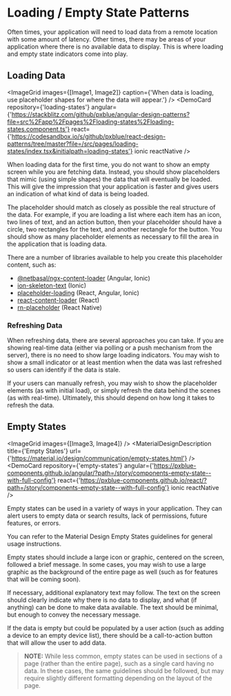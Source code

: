 
<!-- KEYWORDS: design pattern empty state loading placeholder -->

# Loading / Empty State Patterns

Often times, your application will need to load data from a remote location with some amount of latency. Other times, there may be areas of your application where there is no available data to display. This is where loading and empty state indicators come into play.

## Loading Data

<ImageGrid
    images={[Image1, Image2]}
    caption={'When data is loading, use placeholder shapes for where the data will appear.'}
/>
<DemoCard repository={'loading-states'} angular={'https://stackblitz.com/github/pxblue/angular-design-patterns?file=src%2Fapp%2Fpages%2Floading-states%2Floading-states.component.ts'} react={'https://codesandbox.io/s/github/pxblue/react-design-patterns/tree/master?file=/src/pages/loading-states/index.tsx&initialpath=loading-states'} ionic reactNative />

When loading data for the first time, you do not want to show an empty screen while you are fetching data. Instead, you should show placeholders that mimic (using simple shapes) the data that will eventually be loaded. This will give the impression that your application is faster and gives users an indication of what kind of data is being loaded.

The placeholder should match as closely as possible the real structure of the data. For example, if you are loading a list where each item has an icon, two lines of text, and an action button, then your placeholder should have a circle, two rectangles for the text, and another rectangle for the button. You should show as many placeholder elements as necessary to fill the area in the application that is loading data.

There are a number of libraries available to help you create this placeholder content, such as:

-   [@netbasal/ngx-content-loader](https://www.npmjs.com/package/@netbasal/ngx-content-loader) (Angular, Ionic)
-   [ion-skeleton-text](https://ionicframework.com/docs/api/skeleton-text) (Ionic)
-   [placeholder-loading](https://www.npmjs.com/package/placeholder-loading) (React, Angular, Ionic)
-   [react-content-loader](https://www.npmjs.com/package/react-content-loader) (React)
-   [rn-placeholder](https://www.npmjs.com/package/rn-placeholder) (React Native)

### Refreshing Data

When refreshing data, there are several approaches you can take. If you are showing real-time data (either via polling or a push mechanism from the server), there is no need to show large loading indicators. You may wish to show a small indicator or at least mention when the data was last refreshed so users can identify if the data is stale.

If your users can manually refresh, you may wish to show the placeholder elements (as with initial load), or simply refresh the data behind the scenes (as with real-time). Ultimately, this should depend on how long it takes to refresh the data.

## Empty States

<ImageGrid images={[Image3, Image4]} />
<MaterialDesignDescription title={'Empty States'} url={'https://material.io/design/communication/empty-states.html'} />
<DemoCard repository={'empty-states'} angular={'https://pxblue-components.github.io/angular/?path=/story/components-empty-state--with-full-config'} react={'https://pxblue-components.github.io/react/?path=/story/components-empty-state--with-full-config'} ionic reactNative />

Empty states can be used in a variety of ways in your application. They can alert users to empty data or search results, lack of permissions, future features, or errors.

You can refer to the Material Design Empty States guidelines for general usage instructions.

Empty states should include a large icon or graphic, centered on the screen, followed a brief message. In some cases, you may wish to use a large graphic as the background of the entire page as well (such as for features that will be coming soon).

If necessary, additional explanatory text may follow. The text on the screen should clearly indicate why there is no data to display, and what (if anything) can be done to make data available. The text should be minimal, but enough to convey the necessary message.

If the data is empty but could be populated by a user action (such as adding a device to an empty device list), there should be a call-to-action button that will allow the user to add data.

> **NOTE:** While less common, empty states can be used in sections of a page (rather than the entire page), such as a single card having no data. In these cases, the same guidelines should be followed, but may require slightly different formatting depending on the layout of the page.
